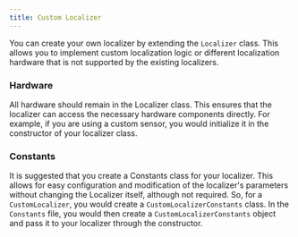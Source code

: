 ```yaml
---
title: Custom Localizer
---
```


You can create your own localizer by extending the `Localizer` class. 
This allows you to implement custom localization logic or different localization hardware that is not supported by the existing localizers.

### Hardware
All hardware should remain in the Localizer class. 
This ensures that the localizer can access the necessary hardware components directly.
For example, if you are using a custom sensor, you would initialize it in the constructor of your localizer class.

### Constants
It is suggested that you create a Constants class for your localizer.
This allows for easy configuration and modification of the localizer's parameters without changing the Localizer itself, although not required.
So, for a `CustomLocalizer`, you would create a `CustomLocalizerConstants` class.
In the `Constants` file, you would then create a `CustomLocalizerConstants` object and pass it to your localizer through the constructor.